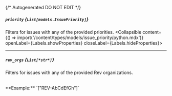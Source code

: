 {/* Autogenerated DO NOT EDIT  */}

##### `priority` *{`List[models.IssuePriority]`}*
Filters for issues with any of the provided priorities.
<Collapsible content={() => import('/content/types/models/issue_priority/python.mdx')} openLabel={Labels.showProperties} closeLabel={Labels.hideProperties}>
</Collapsible>

---
##### `rev_orgs` *{`List[*str*]`}*
Filters for issues with any of the provided Rev organizations.

<br/>
**Example:** `["REV-AbCdEfGh"]`


